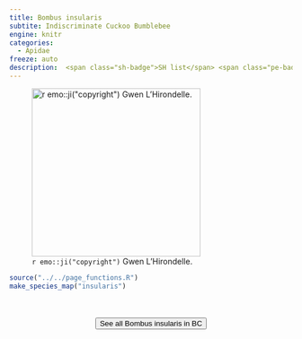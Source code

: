 ```yaml
---
title: Bombus insularis
subtite: Indiscriminate Cuckoo Bumblebee
engine: knitr
categories:
  - Apidae
freeze: auto
description:  <span class="sh-badge">SH list</span> <span class="pe-badge">PM Evidence</span>
---
```

![`r emo::ji("copyright")` Gwen L'Hirondelle.](https://inaturalist-open-data.s3.amazonaws.com/photos/242676158/medium.jpeg){height=300}





```r
source("../../page_functions.R")
make_species_map("insularis")
```
<br><br>
<center>


<a href="https://inaturalist.ca/observations?place_id=7085&subview=map&taxon_id=143036"><button type="button" class="btn btn-secondary">See all Bombus insularis in BC <i class="fa-solid fa-arrow-up-right-from-square"></i> </button></a>
</center>
